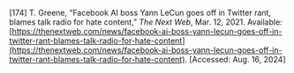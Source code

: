 \[174\]	T. Greene, “Facebook AI boss Yann LeCun goes off in Twitter rant, blames talk radio for hate content,” *The Next Web*, Mar. 12, 2021\. Available: [https://thenextweb.com/news/facebook-ai-boss-yann-lecun-goes-off-in-twitter-rant-blames-talk-radio-for-hate-content](https://thenextweb.com/news/facebook-ai-boss-yann-lecun-goes-off-in-twitter-rant-blames-talk-radio-for-hate-content). \[Accessed: Aug. 16, 2024\]